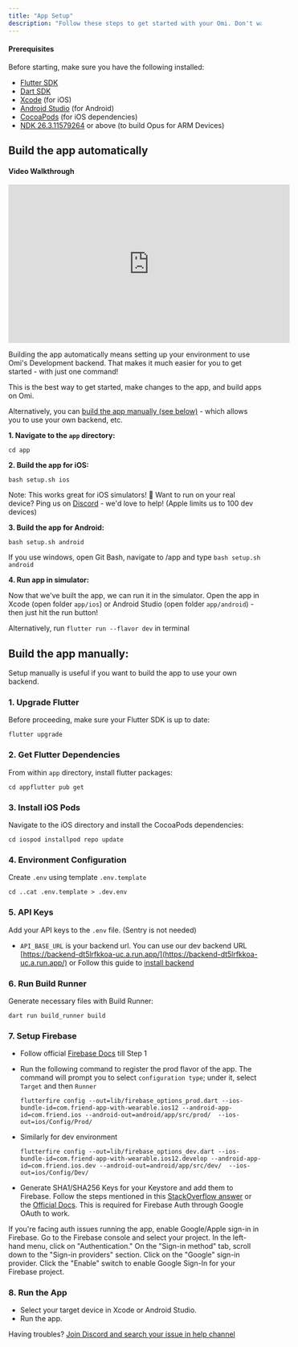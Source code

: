 ```yaml
---
title: "App Setup"
description: "Follow these steps to get started with your Omi. Don't want to bother with code? Use our official version on / store"
---
```


#### Prerequisites[​](#prerequisites "Direct link to Prerequisites")

Before starting, make sure you have the following installed:

* [Flutter SDK](https://docs.flutter.dev/get-started/install?_gl=1*15npmc9*_gcl_aw*R0NMLjE3MzEyNzExNTAuQ2owS0NRaUEwTUc1QmhEMUFSSXNBRWNadHdTR2U5Ujc5bUNNVEk0eDBlVFlMRy1nY2NpT3hSV3JkUUlaaDVjVEc5NU4zTm9BT3JGendja2FBdk9oRUFMd193Y0I.*_gcl_dc*R0NMLjE3MzEyNzExNTAuQ2owS0NRaUEwTUc1QmhEMUFSSXNBRWNadHdTR2U5Ujc5bUNNVEk0eDBlVFlMRy1nY2NpT3hSV3JkUUlaaDVjVEc5NU4zTm9BT3JGendja2FBdk9oRUFMd193Y0I.*_up*MQ..*_ga*NzUzOTkzMzIyLjE3MjgzMzc5MDY.*_ga_04YGWK0175*MTczMTI3MDU5MC40LjEuMTczMTI3MTE1My4wLjAuMA..)
* [Dart SDK](https://dart.dev/get-dart)
* [Xcode](https://developer.apple.com/xcode/) (for iOS)
* [Android Studio](https://developer.android.com/studio) (for Android)
* [CocoaPods](https://cocoapods.org/) (for iOS dependencies)
* [NDK 26.3.11579264](https://developer.android.com/ndk/downloads) or above (to build Opus for ARM Devices)

## Build the app automatically[​](#build-the-app-automatically "Direct link to Build the app automatically")

#### Video Walkthrough[​](#video-walkthrough "Direct link to Video Walkthrough")

<iframe
  width="560"
  height="315"
  src="https://www.youtube.com/embed/U6L8S1SaUls?si=etmPgly-7dhyXmG_"
  title="Omi App Setup Video Guide"
  frameBorder="0"
  allow="accelerometer; autoplay; clipboard-write; encrypted-media; gyroscope; picture-in-picture"
  allowFullScreen
></iframe>

Building the app automatically means setting up your environment to use Omi's Development backend. That makes it much easier for you to get started - with just one command!

This is the best way to get started, make changes to the app, and build apps on Omi.

Alternatively, you can [build the app manually (see below)](#build-the-app-manually) - which allows you to use your own backend, etc.

**1. Navigate to the `app` directory:**

```
cd app
```

**2. Build the app for iOS:**

```
bash setup.sh ios
```

Note: This works great for iOS simulators! 🎉 Want to run on your real device? Ping us on [Discord](https://discord.omi.me) - we'd love to help! (Apple limits us to 100 dev devices)

**3. Build the app for Android:**

```
bash setup.sh android
```

If you use windows, open Git Bash, navigate to /app and type `bash setup.sh android`

**4. Run app in simulator:**

Now that we've built the app, we can run it in the simulator. Open the app in Xcode (open folder `app/ios`) or Android Studio (open folder `app/android`) - then just hit the run button!

Alternatively, run `flutter run --flavor dev` in terminal

## Build the app manually:[​](#build-the-app-manually "Direct link to Build the app manually:")

Setup manually is useful if you want to build the app to use your own backend.

### 1. Upgrade Flutter[​](#1-upgrade-flutter "Direct link to 1. Upgrade Flutter")

Before proceeding, make sure your Flutter SDK is up to date:

```
flutter upgrade
```

### 2. Get Flutter Dependencies[​](#2-get-flutter-dependencies "Direct link to 2. Get Flutter Dependencies")

From within `app` directory, install flutter packages:

```
cd appflutter pub get
```

### 3. Install iOS Pods[​](#3-install-ios-pods "Direct link to 3. Install iOS Pods")

Navigate to the iOS directory and install the CocoaPods dependencies:

```
cd iospod installpod repo update
```

### 4. Environment Configuration[​](#4-environment-configuration "Direct link to 4. Environment Configuration")

Create `.env` using template `.env.template`

```
cd ..cat .env.template > .dev.env
```

### 5. API Keys[​](#5-api-keys "Direct link to 5. API Keys")

Add your API keys to the `.env` file. (Sentry is not needed)

* `API_BASE_URL` is your backend url. You can use our dev backend URL [https://backend-dt5lrfkkoa-uc.a.run.app/](https://backend-dt5lrfkkoa-uc.a.run.app/) or Follow this guide to [install backend](https://docs.omi.me/docs/developer/backend/Backend_Setup)

### 6. Run Build Runner[​](#6-run-build-runner "Direct link to 6. Run Build Runner")

Generate necessary files with Build Runner:

```
dart run build_runner build
```

### 7. Setup Firebase[​](#7-setup-firebase "Direct link to 7. Setup Firebase")

* Follow official [Firebase Docs](https://firebase.google.com/docs/flutter/setup) till Step 1

* Run the following command to register the prod flavor of the app. The command will prompt you to select `configuration type`; under it, select `Target` and then `Runner`

  ```
  flutterfire config --out=lib/firebase_options_prod.dart --ios-bundle-id=com.friend-app-with-wearable.ios12 --android-app-id=com.friend.ios --android-out=android/app/src/prod/  --ios-out=ios/Config/Prod/
  ```

* Similarly for dev environment

  ```
  flutterfire config --out=lib/firebase_options_dev.dart --ios-bundle-id=com.friend-app-with-wearable.ios12.develop --android-app-id=com.friend.ios.dev --android-out=android/app/src/dev/  --ios-out=ios/Config/Dev/
  ```

* Generate SHA1/SHA256 Keys for your Keystore and add them to Firebase. Follow the steps mentioned in this [StackOverflow answer](https://stackoverflow.com/a/56091158) or the [Official Docs](https://support.google.com/firebase/answer/9137403?hl=en). This is required for Firebase Auth through Google OAuth to work.

If you're facing auth issues running the app, enable Google/Apple sign-in in Firebase. Go to the Firebase console and select your project. In the left-hand menu, click on "Authentication." On the "Sign-in method" tab, scroll down to the "Sign-in providers" section. Click on the "Google" sign-in provider. Click the "Enable" switch to enable Google Sign-In for your Firebase project.

### 8. Run the App[​](#8-run-the-app "Direct link to 8. Run the App")

* Select your target device in Xcode or Android Studio.
* Run the app.

Having troubles? [Join Discord and search your issue in help channel](https://discord.gg/omi)
